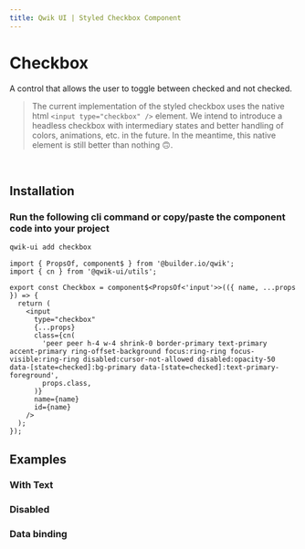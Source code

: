 ```yaml
---
title: Qwik UI | Styled Checkbox Component
---
```



<StatusBanner status={statusByComponent.styled.Checkbox} />

# Checkbox

A control that allows the user to toggle between checked and not checked.

> The current implementation of the styled checkbox uses the native html `<input type="checkbox" />` element. We intend to introduce a headless checkbox with intermediary states and better handling of colors, animations, etc. in the future. In the meantime, this native element is still better than nothing 🙃.

<br />

<Showcase name="hero" />

## Installation

### Run the following cli command or copy/paste the component code into your project

```sh
qwik-ui add checkbox
```

```tsx
import { PropsOf, component$ } from '@builder.io/qwik';
import { cn } from '@qwik-ui/utils';

export const Checkbox = component$<PropsOf<'input'>>(({ name, ...props }) => {
  return (
    <input
      type="checkbox"
      {...props}
      class={cn(
        'peer peer h-4 w-4 shrink-0 border-primary text-primary accent-primary ring-offset-background focus:ring-ring focus-visible:ring-ring disabled:cursor-not-allowed disabled:opacity-50 data-[state=checked]:bg-primary data-[state=checked]:text-primary-foreground',
        props.class,
      )}
      name={name}
      id={name}
    />
  );
});
```

## Examples

### With Text

<Showcase name="with-text" vertical />

### Disabled

<Showcase name="disabled" vertical />

### Data binding

<Showcase name="data-binding" vertical />

